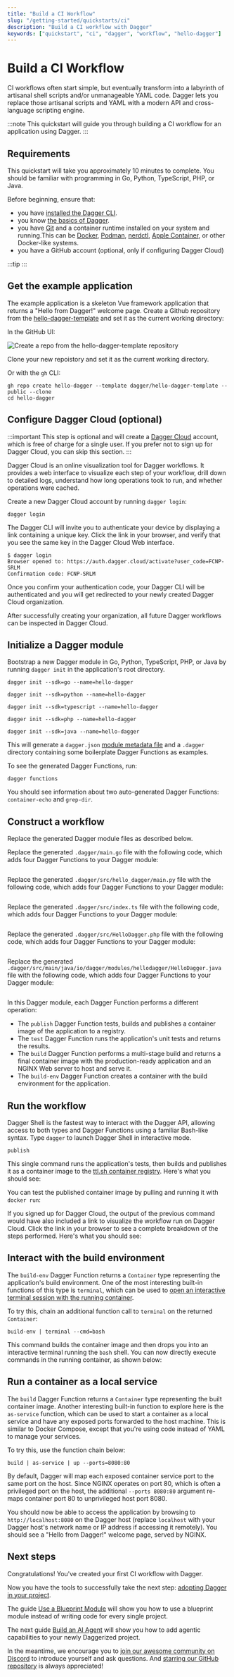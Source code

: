 ```yaml
---
title: "Build a CI Workflow"
slug: "/getting-started/quickstarts/ci"
description: "Build a CI workflow with Dagger"
keywords: ["quickstart", "ci", "dagger", "workflow", "hello-dagger"]
---
```



# Build a CI Workflow

CI workflows often start simple, but eventually transform into a labyrinth of artisanal shell scripts and/or unmanageable YAML code. Dagger lets you replace those artisanal scripts and YAML with a modern API and cross-language scripting engine.

:::note
This quickstart will guide you through building a CI workflow for an application using Dagger.
:::

## Requirements

This quickstart will take you approximately 10 minutes to complete. You should be familiar with programming in Go, Python, TypeScript, PHP, or Java.

Before beginning, ensure that:
- you have [installed the Dagger CLI](../../installation.mdx).
- you know [the basics of Dagger](../basics/index.mdx).
- you have [Git](https://git-scm.com/downloads) and a container runtime installed on your system and running.This can be [Docker](https://docs.docker.com/engine/install/), [Podman](../../../reference/container-runtimes/podman.mdx), [nerdctl](../../../reference/container-runtimes/nerdctl.mdx), [Apple Container](../../../reference/container-runtimes/apple-container.mdx), or other Docker-like systems.
- you have a GitHub account (optional, only if configuring Dagger Cloud)

:::tip
<PartialIde />
:::

## Get the example application

The example application is a skeleton Vue framework application that returns a "Hello from Dagger!" welcome page. Create a Github repository from the [hello-dagger-template](https://github.com/dagger/hello-dagger-template) and set it as the current working directory:

In the GitHub UI:

![Create a repo from the hello-dagger-template repository](/img/current_docs/getting-started/quickstarts/ci/template.png)

Clone your new repoistory and set it as the current working directory.

Or with the `gh` CLI:
```shell
gh repo create hello-dagger --template dagger/hello-dagger-template --public --clone
cd hello-dagger
```

## Configure Dagger Cloud (optional)

:::important
This step is optional and will create a [Dagger Cloud](https://dagger.io/cloud) account, which is free of charge for a single user. If you prefer not to sign up for Dagger Cloud, you can skip this section.
:::

Dagger Cloud is an online visualization tool for Dagger workflows. It provides a web interface to visualize each step of your workflow, drill down to detailed logs, understand how long operations took to run, and whether operations were cached.

Create a new Dagger Cloud account by running `dagger login`:

```shell
dagger login
```

The Dagger CLI will invite you to authenticate your device by displaying a link containing a unique key. Click the link in your browser, and verify that you see the same key in the Dagger Cloud Web interface.

```shell
$ dagger login
Browser opened to: https://auth.dagger.cloud/activate?user_code=FCNP-SRLM
Confirmation code: FCNP-SRLM
```

Once you confirm your authentication code, your Dagger CLI will be authenticated and you will get redirected to your newly created Dagger Cloud organization.

After successfully creating your organization, all future Dagger workflows can be inspected in Dagger Cloud.

## Initialize a Dagger module

Bootstrap a new Dagger module in Go, Python, TypeScript, PHP, or Java by running `dagger init` in the application's root directory.

<Tabs groupId="language" queryString="sdk">
<TabItem value="go" label="Go">

```shell
dagger init --sdk=go --name=hello-dagger
```

</TabItem>
<TabItem value="python" label="Python">

```shell
dagger init --sdk=python --name=hello-dagger
```

</TabItem>
<TabItem value="typescript" label="TypeScript">

```shell
dagger init --sdk=typescript --name=hello-dagger
```

</TabItem>
<TabItem value="php" label="PHP">

```shell
dagger init --sdk=php --name=hello-dagger
```

</TabItem>
<TabItem value="java" label="Java">

```shell
dagger init --sdk=java --name=hello-dagger
```

</TabItem>
</Tabs>

This will generate a `dagger.json` [module metadata file](https://docs.dagger.io/reference/dagger.schema.json) and a `.dagger` directory containing some boilerplate Dagger Functions as examples.

To see the generated Dagger Functions, run:

```shell
dagger functions
```

You should see information about two auto-generated Dagger Functions: `container-echo` and `grep-dir`.


## Construct a workflow

Replace the generated Dagger module files as described below.

<Tabs groupId="language" queryString="sdk">
<TabItem value="go" label="Go">

Replace the generated `.dagger/main.go` file with the following code, which adds four Dagger Functions to your Dagger module:

```go Go file=./snippets/go/main.go
```

</TabItem>
<TabItem value="python" label="Python">

Replace the generated `.dagger/src/hello_dagger/main.py` file with the following code, which adds four Dagger Functions to your Dagger module:

```python file=./snippets/python/__init__.py
```

</TabItem>
<TabItem value="typescript" label="TypeScript">

Replace the generated `.dagger/src/index.ts` file with the following code, which adds four Dagger Functions to your Dagger module:

```typescript file=./snippets/typescript/index.ts
```

</TabItem>
<TabItem value="php" label="PHP">

Replace the generated `.dagger/src/HelloDagger.php` file with the following code, which adds four Dagger Functions to your Dagger module:

```php file=./snippets/php/src/HelloDagger.php
```

</TabItem>
<TabItem value="java" label="Java">

Replace the generated `.dagger/src/main/java/io/dagger/modules/hellodagger/HelloDagger.java` file with the following code, which adds four Dagger Functions to your Dagger module:

```java file=./snippets/java/src/main/java/io/dagger/modules/hellodagger/HelloDagger.java
```

</TabItem>
</Tabs>

In this Dagger module, each Dagger Function performs a different operation:

- The `publish` Dagger Function tests, builds and publishes a container image of the application to a registry.
- The `test` Dagger Function runs the application's unit tests and returns the results.
- The `build` Dagger Function performs a multi-stage build and returns a final container image with the production-ready application and an NGINX Web server to host and serve it.
- The `build-env` Dagger Function creates a container with the build environment for the application.

## Run the workflow

Dagger Shell is the fastest way to interact with the Dagger API, allowing access to both types and Dagger Functions using a familiar Bash-like syntax. Type `dagger` to launch Dagger Shell in interactive mode.

```shell
publish
```

This single command runs the application's tests, then builds and publishes it as a container image to the [ttl.sh container registry](https://ttl.sh). Here's what you should see:

<VideoPlayer src="/img/current_docs/getting-started/quickstarts/ci/publish.webm" alt="Publishing the container" />

You can test the published container image by pulling and running it with `docker run`:

<VideoPlayer src="/img/current_docs/getting-started/quickstarts/ci/docker.webm" alt="Running the published container with Docker" />

If you signed up for Dagger Cloud, the output of the previous command would have also included a link to visualize the workflow run on Dagger Cloud. Click the link in your browser to see a complete breakdown of the steps performed. Here's what you should see:

<VideoPlayer src="/img/current_docs/getting-started/quickstarts/ci/trace.webm" alt="Visualizing the workflow in Dagger Cloud" />

## Interact with the build environment

The `build-env` Dagger Function returns a `Container` type representing the application's build environment. One of the most interesting built-in functions of this type is `terminal`, which can be used to [open an interactive terminal session with the running container](../../../introduction/features/observability.mdx).

To try this, chain an additional function call to `terminal` on the returned `Container`:

```shell
build-env | terminal --cmd=bash
```

This command builds the container image and then drops you into an interactive terminal running the `bash` shell. You can now directly execute commands in the running container, as shown below:

<VideoPlayer src="/img/current_docs/getting-started/quickstarts/ci/buildenv-terminal.webm" alt="Interactive terminal in build environment" />

## Run a container as a local service

The `build` Dagger Function returns a `Container` type representing the built container image. Another interesting built-in function to explore here is the `as-service` function, which can be used to start a container as a local service and have any exposed ports forwarded to the host machine. This is similar to Docker Compose, except that you're using code instead of YAML to manage your services.

To try this, use the function chain below:

```shell
build | as-service | up --ports=8080:80
```

By default, Dagger will map each exposed container service port to the same port on the host. Since NGINX operates on port 80, which is often a privileged port on the host, the additional `--ports 8080:80` argument re-maps container port 80 to unprivileged host port 8080.

<VideoPlayer src="/img/current_docs/getting-started/quickstarts/ci/build-service.webm" alt="Final container as service" />

You should now be able to access the application by browsing to `http://localhost:8080` on the Dagger host (replace `localhost` with your Dagger host's network name or IP address if accessing it remotely). You should see a "Hello from Dagger!" welcome page, served by NGINX.

<VideoPlayer src="/img/current_docs/getting-started/quickstarts/ci/curl.webm" alt="Testing the service" />

## Next steps

Congratulations! You've created your first CI workflow with Dagger.

Now you have the tools to successfully take the next step: [adopting Dagger in your project](../../../reference/best-practices/adopting.mdx).

The guide [Use a Blueprint Module](../blueprint/index.mdx) will show you how to use a blueprint module instead of writing code for every single project.

The next guide [Build an AI Agent](../agent/inproject.mdx) will show you how to add agentic capabilities to your newly Daggerized project.

In the meantime, we encourage you to [join our awesome community on Discord](https://discord.gg/dagger-io) to introduce yourself and ask questions. And [starring our GitHub repository](https://github.com/dagger/dagger) is always appreciated!

